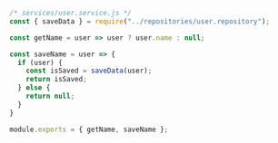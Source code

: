 ```js
/* services/user.service.js */
const { saveData } = require("../repositories/user.repository");

const getName = user => user ? user.name : null;

const saveName = user => {
  if (user) {
    const isSaved = saveData(user);
    return isSaved;
  } else {
    return null;
  }
}

module.exports = { getName, saveName };
```